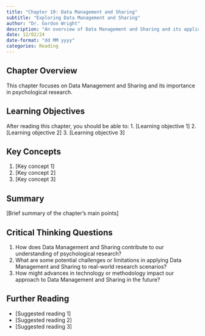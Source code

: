 ```yaml
---
title: "Chapter 10: Data Management and Sharing"
subtitle: "Exploring Data Management and Sharing"
author: "Dr. Gordon Wright"
description: "An overview of Data Management and Sharing and its application in psychological research"
date: 12/02/24
date-format: "dd MM yyyy"
categories: Reading
---
```

## Chapter Overview
This chapter focuses on Data Management and Sharing and its importance in psychological research.

## Learning Objectives
After reading this chapter, you should be able to:
1. [Learning objective 1]
2. [Learning objective 2]
3. [Learning objective 3]

## Key Concepts
1. [Key concept 1]
2. [Key concept 2]
3. [Key concept 3]

## Summary
[Brief summary of the chapter's main points]

## Critical Thinking Questions
1. How does Data Management and Sharing contribute to our understanding of psychological research?
2. What are some potential challenges or limitations in applying Data Management and Sharing to real-world research scenarios?
3. How might advances in technology or methodology impact our approach to Data Management and Sharing in the future?

## Further Reading
- [Suggested reading 1]
- [Suggested reading 2]
- [Suggested reading 3]
